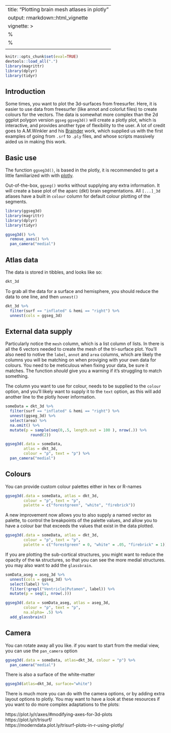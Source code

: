 ---
title: "Plotting brain mesh atlases in plotly"
output: rmarkdown::html_vignette
vignette: >
%\VignetteIndexEntry{Plotting brain mesh atlases in plotly}
  %\VignetteEngine{knitr::rmarkdown}
  \usepackage[utf8]{inputenc}
  ---
  
  ```r
knitr::opts_chunk$set(eval=TRUE)
devtools::load_all(".")
library(magrittr)
library(dplyr)
library(tidyr)
```

## Introduction
Some times, you want to plot the 3d-surfaces from freesurfer. Here, it is easier to use data from freesurfer (like annot and colorlut files) to create colours for the vectors. 
The data is somewhat more complex than the 2d ggplot polygon version `ggseg`
`ggseg3d()` will create a plotly plot, which is interactive, and provides another type of flexibility to the user. 
A lot of credit goes to A.M.Winkler and his [Brainder](https://brainder.org/) work, which supplied us with the first examples of going from `.srf` to `.ply` files, and whose scripts massively aided us in making this work.

## Basic use
The function `ggseg3d()`, is based in the plotly, it is recommended to get a little familiarized with with [plotly](https://plotly-book.cpsievert.me/). 

Out-of-the-box, `ggseg()` works without supplying any extra information. 
It will create a base plot of the aparc (dkt) brain segmentations.
All `[...]_3d` atlases have a built in `colour` column for default colour plotting of the segments.

```r
library(ggseg3d)
library(magrittr)
library(dplyr)
library(tidyr)
```
```r
ggseg3d() %>% 
  remove_axes() %>% 
  pan_camera("medial")
```


## Atlas data
The data is stored in tibbles, and looks like so:
```r
dkt_3d
```

To grab all the data for a surface and hemisphere, you should reduce the data to one line, and then `unnest()`
```r
dkt_3d %>% 
  filter(surf == "inflated" & hemi == "right") %>% 
  unnest(cols = ggseg_3d)
```

## External data supply
Particularly notice the `mesh` column, which is a list column of lists. In there is all the 6 vectors needed to create the mesh of the tri-surface plot. 
You'll also need to notive the `label`, `annot` and `area` columns, which are likely the columns you will be matching on when proviging with your own data for colours. 
You need to be meticulous when fixing your data, be sure it matches.
The function _should_ give you a warning if it's struggling to match something. 

The column you want to use for colour, needs to be supplied to the `colour` option, and you'll likely want to supply it to the `text` option, as this will add another line to the plotly hover information.

```r
someData = dkt_3d %>% 
  filter(surf == "inflated" & hemi == "right") %>% 
  unnest(ggseg_3d) %>% 
  select(area) %>% 
  na.omit() %>% 
  mutate(p = sample(seq(0,.5, length.out = 100 ), nrow(.)) %>% 
           round(2)) 

ggseg3d(.data = someData, 
        atlas = dkt_3d,
        colour = "p", text = "p") %>% 
  pan_camera("medial")
```

## Colours
<!-- You can also change the palette. Choose from ALL the paletteer palettes, just use their name. -->
<!-- ```{r,fig.width=5} -->
<!--   ggseg3d(.data = someData, atlas = dkt_3d, colour = "p", text = "p", palette = "berlin") -->
<!--   ggseg3d(.data = someData, atlas = dkt_3d, colour = "p", text = "p", palette = "RdBu") -->
<!--   ggseg3d(.data = someData, atlas = dkt_3d, colour = "p", text = "p", palette = "GrandBudapest1") -->
<!-- ``` -->

You can provide custom colour palettes either in hex or R-names
```r
ggseg3d(.data = someData, atlas = dkt_3d, 
        colour = "p", text = "p", 
        palette = c("forestgreen", "white", "firebrick"))
```

A new improvement now allows you to also supply a named vector as palette, to control the breakpoints of the palette values, and allow you to have a colour bar that exceeds the values that exist in the data plotted.
```r
ggseg3d(.data = someData, atlas = dkt_3d, 
        colour = "p", text = "p", 
        palette = c("forestgreen" = 0, "white" = .05, "firebrick" = 1))
```

If you are plotting the sub-cortical structures, you might want to reduce the opacity of the `NA` structures, so that you can see the more medial structures. you may also want to add the `glassbrain`.
```r
somData_aseg = aseg_3d %>% 
  unnest(cols = ggseg_3d) %>% 
  select(label) %>% 
  filter(!grepl("Ventricle|Putamen", label)) %>% 
  mutate(p = seq(1, nrow(.))) 

ggseg3d(.data = somData_aseg, atlas = aseg_3d, 
        colour = "p", text = "p", 
        na.alpha= .5) %>% 
  add_glassbrain()
```


## Camera
You can rotate away all you like. if you want to start from the medial view, you can use the `pan_camera` option
```r
ggseg3d(.data = someData, atlas=dkt_3d, colour = "p") %>% 
  pan_camera("medial")
```

There is also a surface of the white-matter
```r
ggseg3d(atlas=dkt_3d, surface="white")
```

There is much more you can do with the camera options, or by adding extra layout options to plotly. 
You may want to have a look at these resources if you want to do more complex adaptations to the plots:

https://plot.ly/r/axes/#modifying-axes-for-3d-plots  
https://plot.ly/r/trisurf/  
https://moderndata.plot.ly/trisurf-plots-in-r-using-plotly/




